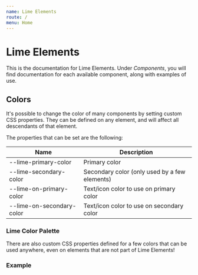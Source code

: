 ```yaml
---
name: Lime Elements
route: /
menu: Home
---
```


# Lime Elements

This is the documentation for Lime Elements. Under *Components*, you will find documentation for each available component, along with examples of use.

## Colors

It's possible to change the color of many components by setting custom CSS properties. They can be defined on any element, and will affect all descendants of that element.

The properties that can be set are the following:

| Name                       | Description                                           |
| -------------------------- | ----------------------------------------------------- |
| --lime-primary-color       | Primary color                                         |
| --lime-secondary-color     | Secondary color (only used by a few elements)         |
| --lime-on-primary-color    | Text/icon color to use on primary color               |
| --lime-on-secondary-color  | Text/icon color to use on secondary color             |


### Lime Color Palette

There are also custom CSS properties defined for a few colors that can be used anywhere, even on elements that are not part of Lime Elements!

<limel-example-color-table />

### Example

<limel-example name="limel-example-color" /> 

